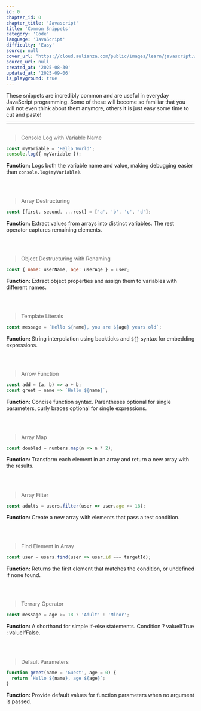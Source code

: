 ```yaml
---
id: 0
chapter_id: 0
chapter_title: 'Javascript'
title: 'Common Snippets'
category: 'Code'
language: 'JavaScript'
difficulty: 'Easy'
source: null
cover_url: 'https://cloud.aulianza.com/public/images/learn/javascript.webp'
source_url: null
created_at: '2025-08-30'
updated_at: '2025-09-06'
is_playground: true
---
```


These snippets are incredibly common and are useful in everyday JavaScript programming. Some of these will become so familiar that you will not even think about them anymore, others it is just easy some time to cut and paste!

---

## <span id="variable-logging" name="Variable Logging"></span>

> Console Log with Variable Name
```javascript
const myVariable = 'Hello World';
console.log({ myVariable });
```
**Function:** Logs both the variable name and value, making debugging easier than `console.log(myVariable)`.

<div
  data-component="TestItOut"
  data-title="Variable Logging"
  data-description="Change myVariable or add other variables and see what happens!"
  data-snippet-id="js-common-0-0-1"
  data-code="const myVariable = 'Hello World';
  console.log({ myVariable });">
</div>

<br/>

## <span id="array-destructuring" name="Array Destructuring"></span>

> Array Destructuring
```javascript
const [first, second, ...rest] = ['a', 'b', 'c', 'd'];
```
**Function:** Extract values from arrays into distinct variables. The rest operator captures remaining elements.

<div 
  data-component="TestItOut" 
  data-title="Array Destructuring"
  data-description="Create an array then destructure it! Try changing the array values or destructuring pattern."
  data-snippet-id="js-common-0-0-2"
  data-code="const [first, second, ...rest] = ['a', 'b', 'c', 'd'];
  console.log('First:', first);
  console.log('Second:', second);
  console.log('Rest:', rest);
  &#47;&#47; Try with numbers
  const [x, y, ...others] = [1, 2, 3, 4, 5];
  console.log('X:', x, 'Y:', y, 'Others:', others);">
</div>

<br/>

## <span id="object-desctructuring" name="Object Destructuring"></span>

> Object Destructuring with Renaming
```javascript
const { name: userName, age: userAge } = user;
```
**Function:** Extract object properties and assign them to variables with different names.

<div 
  data-component="TestItOut"
  data-title="Object Destructuring"
  data-description="Create an object then destructure it!"
  data-snippet-id="js-common-0-0-3"
  data-code="const user = { name: 'John', age: 30, city: 'New York' };
  const { name: userName, age: userAge } = user;
  console.log('User Name:', userName);
  console.log('User Age:', userAge);
  &#47;&#47; Try with more properties
  const { city: userCity = 'Unknown' } = user;
  console.log('User City:', userCity);">
</div>

<br/>

## <span id="template-literals" name="Template Literals"></span>

> Template Literals
```javascript
const message = `Hello ${name}, you are ${age} years old`;
```
**Function:** String interpolation using backticks and `${}` syntax for embedding expressions.

<div
  data-component="TestItOut"
  data-title="Template Literals"
  data-description="Practice inserting variables into the message string! Try adding calculations or function calls inside the ${} syntax."
  data-snippet-id="js-common-0-0-4"
  data-code="const name = 'World';
  const age = 25;
  const message = `Hello ${name}, you are ${age} years old`;
  console.log(message);
  &#47;&#47; Try with expressions
  const price = 19.99;
  const tax = 0.08;
  const total = `Total: $${(price * (1 + tax)).toFixed(2)}`;
  console.log(total);">
</div>

<br/>

## <span id="arrow-function" name="Arrow Function"></span>

> Arrow Function
```javascript
const add = (a, b) => a + b;
const greet = name => `Hello ${name}`;
```
**Function:** Concise function syntax. Parentheses optional for single parameters, curly braces optional for single expressions.

<div
  data-component="TestItOut"
  data-title="Arrow Function"
  data-description="Experiment with different arrow function syntaxes! Try functions with no parameters, one parameter, or multiple parameters."
  data-snippet-id="js-common-0-0-5"
  data-code="const add = (a, b) => a + b;
  const greet = name => `Hello ${name}`;\n
  console.log('5 + 3 =', add(5, 3));
  console.log(greet('Developer'));
  &#47;&#47; Try different arrow function styles
  const multiply = (x, y) => x * y;
  const square = x => x * x;
  const sayHi = () => 'Hi there!';\n
  console.log('4 * 6 =', multiply(4, 6));
  console.log('Square of 7:', square(7));
  console.log(sayHi());">
</div>

<br/>

## <span id="array-map" name="Arary Map"></span>

> Array Map
```javascript
const doubled = numbers.map(n => n * 2);
```
**Function:** Transform each element in an array and return a new array with the results.

<div
  data-component="TestItOut"
  data-title="Array Map"
  data-description="Try different transformations like squaring numbers, converting strings, or creating objects from arrays!"
  data-snippet-id="js-common-0-0-6" 
  data-code="const numbers = [1, 2, 3, 4, 5];
  const doubled = numbers.map(n => n * 2);
  console.log('Original:', numbers);
  console.log('Doubled:', doubled);
  &#47;&#47; Try different transformations
  const names = ['alice', 'bob', 'charlie'];
  const capitalized = names.map(name => name.charAt(0).toUpperCase() + name.slice(1));
  console.log('Capitalized:', capitalized); const ages = [16, 21, 30, 45];
  const ageGroups = ages.map(age => age >= 18 ? 'Adult' : 'Minor');
  console.log('Age Groups:', ageGroups);">
</div>

<br/>

## <span id="array-filter" name="Array Filter"></span>

> Array Filter
```javascript
const adults = users.filter(user => user.age >= 18);
```
**Function:** Create a new array with elements that pass a test condition.

<div
  data-component="TestItOut"
  data-title="Array Filter"
  data-description="Try different filter conditions! Filter by age, name length, or any other property you can think of."
  data-snippet-id="js-common-0-0-7"
  data-code="const users = [
    { name: 'Alice', age: 25 },
    { name: 'Bob', age: 16 },
    { name: 'Charlie', age: 30 },
    { name: 'Diana', age: 17 }
  ];
  const adults = users.filter(user => user.age >= 18);
  console.log('All users:', users);
  console.log('Adults only:', adults);
  &#47;&#47; Try different filters
  const numbers = [1, 2, 3, 4, 5, 6, 7, 8, 9, 10];
  const evenNumbers = numbers.filter(n => n % 2 === 0);
  const bigNumbers = numbers.filter(n => n > 5);
  console.log('Even numbers:', evenNumbers);
  console.log('Numbers > 5:', bigNumbers);">
</div>

<br/>

## <span id="find-array-elements" name="Find Array Elements"></span>


> Find Element in Array
```javascript
const user = users.find(user => user.id === targetId);
```
**Function:** Returns the first element that matches the condition, or undefined if none found.

<div
  data-component="TestItOut"
  data-title="Find Array Element"
  data-description="Try searching for different IDs, names, or create your own search criteria!"
  data-snippet-id="js-common-0-0-8"
  data-code="const users = [
    { id: 1, name: 'Alice', email: 'alice@example.com' },
    { id: 2, name: 'Bob', email: 'bob@example.com' },
    { id: 3, name: 'Charlie', email: 'charlie@example.com' }
  ];
  const targetId = 2;
  const user = users.find(user => user.id === targetId);
  console.log('Found user:', user);
  &#47;&#47; Try finding by different properties
  const userByName = users.find(user => user.name === 'Alice');
  console.log('Found by name:', userByName);\n
  const userByEmail = users.find(user => user.email.includes('charlie'));
  console.log('Found by email:', userByEmail);
  &#47;&#47; What happens if not found?
  const notFound = users.find(user => user.id === 999);
  console.log('Not found:', notFound);">
</div>

<br/>

## <span id="ternary-operator" name="Ternary Operator"></span>

> Ternary Operator
```javascript
const message = age >= 18 ? 'Adult' : 'Minor';
```
**Function:** A shorthand for simple if-else statements. Condition ? valueIfTrue : valueIfFalse.

<div
  data-component="TestItOut"
  data-title="Ternary Operator"
  data-description="Try different ages and conditions! Experiment with nested ternary operators but keep them readable."
  data-snippet-id="js-common-0-0-9"
  data-code="const age = 20;
  const message = age >= 18 ? 'Adult' : 'Minor';
  console.log(`Age ${age}: ${message}`);
  &#47;&#47; Try with different ages
  const checkAge = (userAge) => {
    const status = userAge >= 18 ? 'Can vote' : 'Cannot vote yet';
    return `${userAge} years old: ${status}`;
  };\n
  console.log(checkAge(16));
  console.log(checkAge(21));
  console.log(checkAge(65));
  &#47;&#47; Nested ternary (be careful!)
  const score = 85;
  const grade = score >= 90 ? 'A' : score >= 80 ? 'B' : score >= 70 ? 'C' : 'F';
  console.log(`Score ${score}: Grade ${grade}`);">
</div>

<br/>

## <span id="default-parameters" name="Default Parameters"></span>

> Default Parameters
```javascript
function greet(name = 'Guest', age = 0) {
  return `Hello ${name}, age ${age}`;
}
```
**Function:** Provide default values for function parameters when no argument is passed.

<div 
  data-component="TestItOut"
  data-title="Default Parameters"
  data-description="Try calling with different parameters!"
  data-snippet-id="js-common-0-0-10"
  data-code="function greet(name = 'Guest', age = 0) {
    return `Hello ${name}, age ${age}`;
  }
  console.log(greet());
  console.log(greet('Alice'));
  console.log(greet('Bob', 25));">
</div>